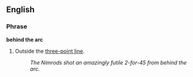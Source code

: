==English==

===Phrase===
'''behind the arc'''

# {{cattag2|basketball|colloquial}} Outside the [[three-point line]].
#: ''The Nimrods shot an amazingly futile 2-for-45 from behind the arc.''